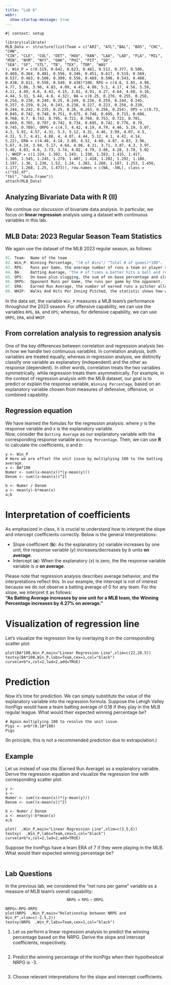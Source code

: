```yaml
---
title: "Lab 6"
webr:
  show-startup-message: true
---
```


```webr-r
#| context: setup

library(calibrate)
MLB_Data <- structure(list(Team = c("ARI", "ATL","BAL", "BOS", "CHC", "CHW", 
"CIN", "CLE", "COL", "DET", "HOU", "KAN", "LAA", "LAD", "FLA", "MIL", 
"MIN", "NYM", "NYY", "OAK", "PHI", "PIT", "SD", 
"SEA", "SF", "STL", "TB", "TEX", "TOR", "WAS"
), Win_P = c(0.519, 0.642, 0.623, 0.481, 0.512, 0.377, 0.506, 
0.469, 0.364, 0.481, 0.556, 0.346, 0.451, 0.617, 0.519, 0.568, 
0.537, 0.463, 0.506, 0.309, 0.556, 0.469, 0.506, 0.543, 0.488, 
0.438, 0.611, 0.556, 0.549, 0.438)*100, RPG = c(4.6, 5.85, 4.98, 
4.77, 5.06, 3.96, 4.83, 4.09, 4.45, 4.08, 5.1, 4.17, 4.56, 5.59, 
4.11, 4.49, 4.8, 4.43, 4.15, 3.61, 4.91, 4.27, 4.64, 4.68, 4.16, 
4.44, 5.31, 5.44, 4.6, 4.32), BA = c(0.25, 0.276, 0.255, 0.258, 
0.254, 0.238, 0.249, 0.25, 0.249, 0.236, 0.259, 0.244, 0.245, 
0.257, 0.259, 0.24, 0.243, 0.238, 0.227, 0.223, 0.256, 0.239, 
0.244, 0.242, 0.235, 0.25, 0.26, 0.263, 0.256, 0.254), OPS = c(0.73, 
0.845, 0.742, 0.748, 0.751, 0.675, 0.746, 0.695, 0.715, 0.686, 
0.768, 0.7, 0.743, 0.795, 0.721, 0.704, 0.753, 0.723, 0.701, 
0.669, 0.765, 0.707, 0.742, 0.734, 0.695, 0.742, 0.776, 0.79, 
0.745, 0.709), ORPG = c(4.7, 4.42, 4.19, 4.79, 4.46, 5.19, 5.07, 
4.3, 5.91, 4.57, 4.31, 5.3, 5.12, 4.31, 4.46, 3.99, 4.07, 4.5, 
4.31, 5.7, 4.41, 4.88, 4, 4.07, 4.44, 5.12, 4.1, 4.42, 4.14, 
5.22), ERA = c(4.48, 4.14, 3.89, 4.52, 4.08, 4.87, 4.83, 3.96, 
5.67, 4.24, 3.94, 5.17, 4.64, 4.06, 4.21, 3.71, 3.87, 4.3, 3.97, 
5.48, 4.03, 4.6, 3.73, 3.74, 4.02, 4.79, 3.86, 4.28, 3.78, 5.02
), WHIP = c(1.324, 1.302, 1.243, 1.338, 1.283, 1.415, 1.417, 
1.306, 1.545, 1.245, 1.279, 1.407, 1.418, 1.202, 1.292, 1.186, 
1.197, 1.36, 1.236, 1.52, 1.24, 1.382, 1.268, 1.187, 1.253, 1.456, 
1.177, 1.268, 1.25, 1.473)), row.names = c(NA, -30L), class = c("tbl_df", 
"tbl", "data.frame"))
attach(MLB_Data)
```

## Analyzing Bivariate Data with **R (II)**

We continue our discussion of bivariate data analysis. In particular, we focus on **linear regression** analysis using a dataset with continuous variables in this lab.


## MLB Data: 2023 Regular Season Team Statistics

We again use the dataset of the MLB 2023 regular season, as follows:

```r
01. Team:  Name of the team 
02. Win_P: Winning Percentage, "(# of Wins"/ "Total # of games)*100".
03. RPG:   Runs per Game, the average number of runs a team or player scores in each game. 
04. BA:    Batting Average, "the # of times a batter hits a ball and reaches the base"/"the # of at bats by a batter".   
05. OPS:   On-base plus slugging, the sum of on-base percentage and slugging percentage. 
06. ORPG:  Opponent Runs per Game, the runs per game by the opponent.   
07. ERA:   Earned Run Average, the number of earned runs a pitcher allows per nine innings.    
08. WHIP:  Walks And Hits Per Inning Pitched, the statistic shows how well a pitcher has kept runners off the basepaths, one of his main goals.

```
In the data set, the variable $\texttt{Win\_P}$ measures a MLB team's performance throughout the 2023 season. For offensive capability, we can use the variables $\texttt{RPG}$, $\texttt{BA}$, and $\texttt{OPS}$; whereas, for defensive capability, we can use $\texttt{ORPG}$, $\texttt{ERA}$, and $\texttt{WHIP}$.  

## From correlation analysis to regression analysis

One of the key differences between correlation and regression analysis lies in how we handle two continuous variables. In correlation analysis, both variables are treated equally, whereas in regression analysis, we distinctly classify one variable as explanatory (independent) and the other as response (dependent). In other words, correlation treats the two variables symmetrically, while regression treats them asymmetrically. For example, in the context of regression analysis with the MLB dataset, our goal is to predict or explain the response variable, $\texttt{Winning Percentage}$, based on an explanatory variable chosen from measures of defensive, offensive, or combined capability.

## Regression equation
We have learned the fomulas for the regression analysis:
\begin{align*}
  \hat{y}\;=&\; a+bx;\\ \text{such that}&\begin{cases}
  b\;=& \frac{\sum (x-\bar{x})(y-\bar{y})}{\sum (x-\bar{x})^2};\\
  a\;=& \bar{y}-b\bar{x},\end{cases}
\end{align*}
where $y$ is the response variable and $x$ is the explanatory variable.  
Now, consider the $\texttt{Batting Average}$ as our explanatory variable with the corresponding response variable $\texttt{Winning Percentage}$. Then, we can use $\textbf{R}$ to calculate the coefficients, *a* and *b*:

```webr-r
y <- Win_P 
# Here we are offset the unit issue by multiplying 100 to the batting average.
x <- BA*100
Numer <- sum((x-mean(x))*(y-mean(y)))
Denom <- sum((x-mean(x))^2)

b <- Numer / Denom
a <- mean(y)-b*mean(x)
a;b
```

# Interpretation of coefficients

As emphasized in class, it is crucial to understand how to interpret the slope and intercept coefficients correctly. Below is the general interpretations:

* Slope coefficient (**b**): As the explanatory ($x$) variable increases by one unit, the response variable ($y$) increases/decreases by $b$ units **on average**.
* Intercept (**a**): When the explanatory ($x$) is zero, the the response variable variable is $a$ **on average**.

Please note that regression analysis describes average behavior, and the interpretations reflect this. In our example, the intercept is not of interest because we do not observe a batting average of 0 for any team. For the slope, we interpret it as follows:  
**"As Batting Average increases by one unit for a MLB team, the Winning Percentage increases by 4.27% on average."**  


# Visualization of regression line

Let's visualize the regression line by overlaying it on the corresponding scatter plot:
```webr-r
plot(BA*100,Win_P,main="Linear Regression Line",xlim=c(22,28.5))
textxy(BA*100,Win_P,labs=Team,cex=1,col="black")
curve(a+b*x,col=2,lwd=2,add=TRUE)
```

# Prediction

Now it's time for prediction. We can simply substitute the value of the explanatory variable into the regression formula. Suppose the Lehigh Valley IronPigs would have a team batting average of 0.18 if they play in the MLB regular league. What would their expected winning percentage be?
```webr-r
# Again multiplying 100 to resolve the unit issue.
Pigs <- a+b*(0.18*100)
Pigs
```
(In principle, this is not a recommended prediction due to extrapolation.)

## Example

Let us instead of use $\texttt{ERA}$ (Earned Run Average) as a explanatory variable. Derive the regression equation and visualize the regression line with corresponding scatter plot.

```webr-r
y <- 
x <- 
Numer <- sum((x-mean(x))*(y-mean(y)))
Denom <- sum((x-mean(x))^2)

b <- Numer / Denom
a <- mean(y)-b*mean(x)
a;b

plot(  ,Win_P,main="Linear Regression Line",xlim=c(3.5,6))
textxy(  ,Win_P,labs=Team,cex=1,col="black")
curve(a+b*x,col=2,lwd=2,add=TRUE)
```
Suppose the IronPigs have a team ERA of 7 if they were playing in the MLB. What would their expected winning percentage be?
```webr-r

```

## Lab Questions

In the previous lab, we considered the "net runs per game" variable as a measure of MLB team's overall capability:  
$$\texttt{NRPG}=\texttt{RPG}-\texttt{ORPG}.$$
```webr-r
NRPG<-RPG-ORPG
plot(NRPG  ,Win_P,main="Relationship between NRPG and Win_P",xlim=c(-2.5,2))
textxy(NRPG  ,Win_P,labs=Team,cex=1,col="black")  
```

1. Let us perform a linear regression analysis to predict the winning percentage based on the NRPG. Derive the slope and intercept coefficients, respectively.
```webr-r

  
```

2. Predict the winning percentage of the IronPigs when their hypothesitcal NRPG is -3.
```webr-r

```

3. Choose relevant interpretations for the slope and intercept coefficients.




